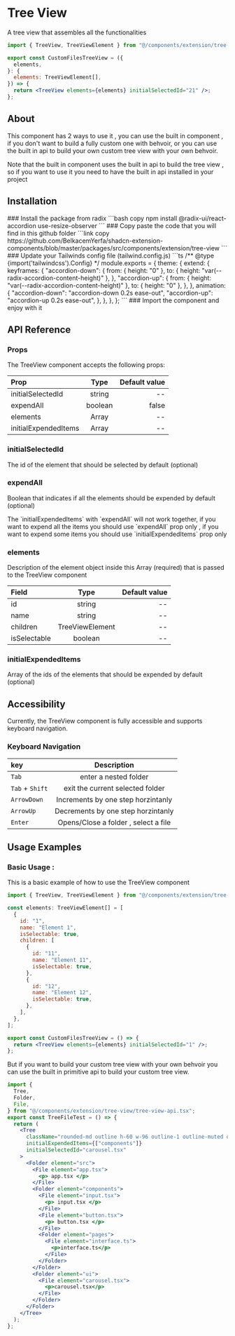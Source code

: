 
# Tree View

A tree view that assembles all the functionalities

```jsx copy
import { TreeView, TreeViewElement } from "@/components/extension/tree-view";

export const CustomFilesTreeView = ({
  elements,
}: {
  elements: TreeViewElement[],
}) => {
  return <TreeView elements={elements} initialSelectedId="21" />;
};
```

## About

This component has 2 ways to use it , you can use the built in component , if you don't want to build a fully custom one with behvoir, or you can use the built in api to build your own custom tree view with your own behvoir.

<Callout type="info">
  Note that the built in component uses the built in api to build the tree view
  , so if you want to use it you need to have the built in api installed in your
  project
</Callout>

## Installation

<Steps>
  ### Install the package from radix
  ```bash copy
    npm install @radix-ui/react-accordion use-resize-observer
  ```
  ### Copy paste the code that you will find in this github folder
  ```link copy
  https://github.com/BelkacemYerfa/shadcn-extension-components/blob/master/packages/src/components/extension/tree-view
  ```
  ### Update your Tailwinds config file (tailwind.config.js)
  ```ts
  /** @type {import('tailwindcss').Config} */
  module.exports = {
    theme: {
      extend: {
        keyframes: {
          "accordion-down": {
            from: { height: "0" },
            to: { height: "var(--radix-accordion-content-height)" },
          },
          "accordion-up": {
            from: { height: "var(--radix-accordion-content-height)" },
            to: { height: "0" },
          },
        },
        animation: {
          "accordion-down": "accordion-down 0.2s ease-out",
          "accordion-up": "accordion-up 0.2s ease-out",
        },
      },
    },
  };
  ```
  ### Import the component and enjoy with it
</Steps>

## API Reference

### Props

The TreeView component accepts the following props:

| Prop                 |  Type   | Default value |
| :------------------- | :-----: | ------------: |
| initialSelectedId    | string  |            -- |
| expendAll            | boolean |         false |
| elements             |  Array  |            -- |
| initialExpendedItems |  Array  |            -- |

### initialSelectedId

The id of the element that should be selected by default (optional)

### expendAll

Boolean that indicates if all the elements should be expended by default (optional)

<Callout type="warning">
  The `initialExpendedItems` with `expendAll` will not work together, if you
  want to expend all the items you should use `expendAll` prop only , if you
  want to expend some items you should use `initialExpendedItems` prop only
</Callout>

### elements

Description of the element object inside this Array (required) that is passed to the TreeView component

| Field        |      Type       | Default value |
| :----------- | :-------------: | ------------: |
| id           |     string      |            -- |
| name         |     string      |            -- |
| children     | TreeViewElement |            -- |
| isSelectable |     boolean     |            -- |

### initialExpendedItems

Array of the ids of the elements that should be expended by default (optional)

## Accessibility

Currently, the TreeView component is fully accessible and supports keyboard navigation.

### Keyboard Navigation

| key             |             Description              |
| :-------------- | :----------------------------------: |
| `Tab`           |        enter a nested folder         |
| `Tab` + `Shift` |   exit the current selected folder   |
| `ArrowDown`     |  Increments by one step horzintanly  |
| `ArrowUp`       |  Decrements by one step horzintanly  |
| `Enter`         | Opens/Close a folder , select a file |

## Usage Examples

### Basic Usage :

This is a basic example of how to use the TreeView component

```jsx
import { TreeView, TreeViewElement } from "@/components/extension/tree-view";

const elements: TreeViewElement[] = [
  {
    id: "1",
    name: "Element 1",
    isSelectable: true,
    children: [
      {
        id: "11",
        name: "Element 11",
        isSelectable: true,
      },
      {
        id: "12",
        name: "Element 12",
        isSelectable: true,
      },
    ],
  },
];

export const CustomFilesTreeView = () => {
  return <TreeView elements={elements} initialSelectedId="1" />;
};
```

But if you want to build your custom tree view with your own behvoir you can use the built in primitive api to build your custom tree view.

```jsx
import {
  Tree,
  Folder,
  File,
} from "@/components/extension/tree-view/tree-view-api.tsx";
export const TreeFileTest = () => {
  return (
    <Tree
      className="rounded-md outline h-60 w-96 outline-1 outline-muted overflow-hidden py-1"
      initialExpendedItems={["components"]}
      initialSelectedId="carousel.tsx"
    >
      <Folder element="src">
        <File element="app.tsx">
          <p> app.tsx </p>
        </File>
        <Folder element="components">
          <File element="input.tsx">
            <p> input.tsx </p>
          </File>
          <File element="button.tsx">
            <p> button.tsx </p>
          </File>
          <Folder element="pages">
            <File element="interface.ts">
              <p>interface.ts</p>
            </File>
          </Folder>
        </Folder>
        <Folder element="ui">
          <File element="carousel.tsx">
            <p>carousel.tsx</p>
          </File>
        </Folder>
      </Folder>
    </Tree>
  );
};
```

